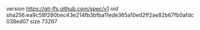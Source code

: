 version https://git-lfs.github.com/spec/v1
oid sha256:ea9c58f280bec43e214fb3bfba11ede365a10ed2ff2ae82b67fb0afdc038ed07
size 73267

